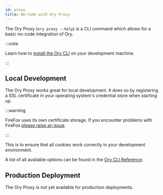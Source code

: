 ```yaml
---
id: proxy
title: No-Code with Ory Proxy
---
```


The Ory Proxy (`ory proxy --help`) is a CLI command which allows for a basic
no-code integration of Ory.

:::note

Learn how to [install the Ory CLI](./ory-cli-install-use.mdx) on your
development machine.

:::

## Local Development

The Ory Proxy works great for local development. It does so by registering a SSL
certificate in your operating system's credential store when starting up.

:::warning

FireFox uses its own certificate storage. If you encounter problems with FireFox
[please raise an issue](https://github.com/ory/platform/issues/new).

:::

This is to ensure that all cookies work correctly in your development
environment.

A list of all available options can be found in the
[Ory CLI Reference](../cli/ory.md).

## Production Deployment

The Ory Proxy is not yet available for production deployments.
